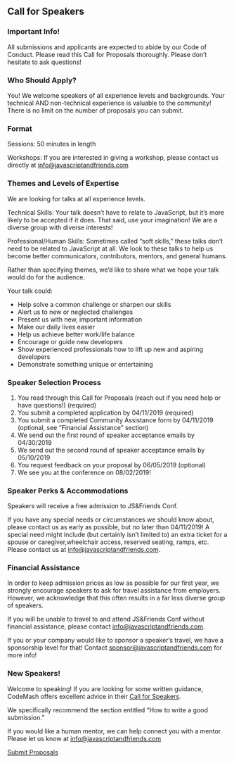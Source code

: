 
<Card mx="10%" my="48px">

## Call for Speakers

### Important Info!

All submissions and applicants are expected to abide by our Code of Conduct.
Please read this Call for Proposals thoroughly. Please don’t hesitate to ask questions!

### Who Should Apply?

You! We welcome speakers of all experience levels and backgrounds.
Your technical AND non-technical experience is valuable to the community!
There is no limit on the number of proposals you can submit.

### Format

Sessions: 50 minutes in length

Workshops: If you are interested in giving a workshop, please contact us directly at <a href="mailto:info@javascriptandfriends.com">info@javascriptandfriends.com</a>

### Themes and Levels of Expertise

We are looking for talks at all experience levels.

Technical Skills: Your talk doesn’t have to relate to JavaScript, but it’s more likely to be accepted if it does.
That said, use your imagination! We are a diverse group with diverse interests!

Professional/Human Skills: Sometimes called “soft skills,” these talks don’t need to be related to JavaScript at all.
We look to these talks to help us become better communicators, contributors, mentors, and general humans.

Rather than specifying themes, we’d like to share what we hope your talk would do for the audience.

Your talk could:

- Help solve a common challenge or sharpen our skills
- Alert us to new or neglected challenges
- Present us with new, important information
- Make our daily lives easier
- Help us achieve better work/life balance
- Encourage or guide new developers
- Show experienced professionals how to lift up new and aspiring developers
- Demonstrate something unique or entertaining

### Speaker Selection Process

1.  You read through this Call for Proposals (reach out if you need help or have questions!) (required)
1.  You submit a completed application by 04/11/2019 (required)
1.  You submit a completed Community Assistance form by 04/11/2019 (optional, see “Financial Assistance” section)
1.  We send out the first round of speaker acceptance emails by 04/30/2019
1.  We send out the second round of speaker acceptance emails by 05/10/2019
1.  You request feedback on your proposal by 06/05/2019 (optional)
1.  We see you at the conference on 08/02/2019!

### Speaker Perks & Accommodations

Speakers will receive a free admission to JS&Friends Conf.

If you have any special needs or circumstances we should know about, please contact us as early as possible,
but no later than 04/11/2019! A special need might include (but certainly isn’t limited to)
an extra ticket for a spouse or caregiver,wheelchair access, reserved seating, ramps, etc.
Please contact us at <a href="mailto:info@javascriptandfriends.com">info@javascriptandfriends.com</a>.

### Financial Assistance

In order to keep admission prices as low as possible for our first year, we strongly encourage speakers
to ask for travel assistance from employers. However, we acknowledge that this often results in a far less
diverse group of speakers.

If you will be unable to travel to and attend JS&Friends Conf without financial assistance,
please contact <a href="mailto:info@javascriptandfriends.com">info@javascriptandfriends.com</a>.

If you or your company would like to sponsor a speaker’s travel, we have a sponsorship level for that!
Contact <a href="mailto:sponsor@javascriptandfriends.com">sponsor@javascriptandfriends.com</a> for more info!

### New Speakers!

Welcome to speaking! If you are looking for some written guidance, CodeMash offers excellent advice
in their <a href="http://www.codemash.org/call-speakers/" target="_blank" rel="noopener noreferrer">Call for Speakers</a>.

We specifically recommend the section entitled “How to write a good submission.”

If you would like a human mentor, we can help connect you with a mentor.
Please let us know at <a href="mailto:info@javascriptandfriends.com">info@javascriptandfriends.com</a>

<a href="https://sessionize.com/javascript-and-friends-conference/" target="_blank" rel="noopener noreferrer">Submit Proposals</a>

</Card>
